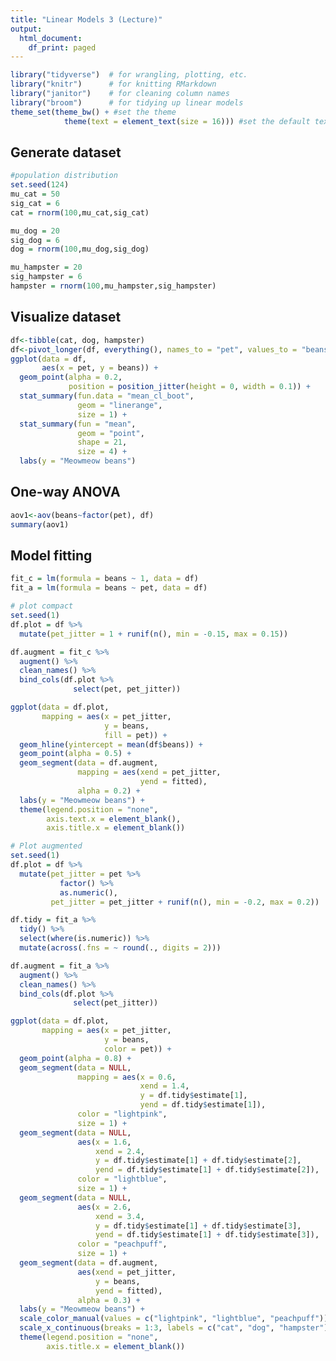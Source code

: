 ```yaml
---
title: "Linear Models 3 (Lecture)"
output:
  html_document:
    df_print: paged
---
```


```r
library("tidyverse")  # for wrangling, plotting, etc.
library("knitr")      # for knitting RMarkdown 
library("janitor")    # for cleaning column names
library("broom")      # for tidying up linear models 
theme_set(theme_bw() + #set the theme 
            theme(text = element_text(size = 16))) #set the default text size
```
## Generate dataset
```r
#population distribution
set.seed(124)
mu_cat = 50
sig_cat = 6
cat = rnorm(100,mu_cat,sig_cat)

mu_dog = 20
sig_dog = 6
dog = rnorm(100,mu_dog,sig_dog)

mu_hampster = 20
sig_hampster = 6
hampster = rnorm(100,mu_hampster,sig_hampster)

```

## Visualize dataset
```r
df<-tibble(cat, dog, hampster)
df<-pivot_longer(df, everything(), names_to = "pet", values_to = "beans")
ggplot(data = df,
       aes(x = pet, y = beans)) + 
  geom_point(alpha = 0.2,
             position = position_jitter(height = 0, width = 0.1)) +
  stat_summary(fun.data = "mean_cl_boot",
               geom = "linerange",
               size = 1) + 
  stat_summary(fun = "mean",
               geom = "point",
               shape = 21,
               size = 4) +
  labs(y = "Meowmeow beans")
```
## One-way ANOVA
```r
aov1<-aov(beans~factor(pet), df)
summary(aov1)
```
## Model fitting
```r
fit_c = lm(formula = beans ~ 1, data = df)
fit_a = lm(formula = beans ~ pet, data = df)

# plot compact
set.seed(1)
df.plot = df %>% 
  mutate(pet_jitter = 1 + runif(n(), min = -0.15, max = 0.15))

df.augment = fit_c %>% 
  augment() %>% 
  clean_names() %>% 
  bind_cols(df.plot %>% 
              select(pet, pet_jitter))

ggplot(data = df.plot, 
       mapping = aes(x = pet_jitter,
                     y = beans,
                     fill = pet)) + 
  geom_hline(yintercept = mean(df$beans)) +
  geom_point(alpha = 0.5) + 
  geom_segment(data = df.augment,
               mapping = aes(xend = pet_jitter,
                             yend = fitted),
               alpha = 0.2) +
  labs(y = "Meowmeow beans") + 
  theme(legend.position = "none",
        axis.text.x = element_blank(),
        axis.title.x = element_blank())
```

```r
# Plot augmented
set.seed(1)
df.plot = df %>% 
  mutate(pet_jitter = pet %>% 
           factor() %>%
           as.numeric(),
         pet_jitter = pet_jitter + runif(n(), min = -0.2, max = 0.2))

df.tidy = fit_a %>% 
  tidy() %>% 
  select(where(is.numeric)) %>% 
  mutate(across(.fns = ~ round(., digits = 2)))

df.augment = fit_a %>% 
  augment() %>%
  clean_names() %>% 
  bind_cols(df.plot %>% 
              select(pet_jitter))

ggplot(data = df.plot,
       mapping = aes(x = pet_jitter,
                     y = beans,
                     color = pet)) + 
  geom_point(alpha = 0.8) +
  geom_segment(data = NULL,
               mapping = aes(x = 0.6,
                             xend = 1.4,
                             y = df.tidy$estimate[1],
                             yend = df.tidy$estimate[1]),
               color = "lightpink",
               size = 1) +
  geom_segment(data = NULL,
               aes(x = 1.6,
                   xend = 2.4,
                   y = df.tidy$estimate[1] + df.tidy$estimate[2],
                   yend = df.tidy$estimate[1] + df.tidy$estimate[2]),
               color = "lightblue",
               size = 1) +
  geom_segment(data = NULL,
               aes(x = 2.6,
                   xend = 3.4,
                   y = df.tidy$estimate[1] + df.tidy$estimate[3],
                   yend = df.tidy$estimate[1] + df.tidy$estimate[3]),
               color = "peachpuff",
               size = 1) +
  geom_segment(data = df.augment,
               aes(xend = pet_jitter,
                   y = beans,
                   yend = fitted),
               alpha = 0.3) +
  labs(y = "Meowmeow beans") + 
  scale_color_manual(values = c("lightpink", "lightblue", "peachpuff")) + 
  scale_x_continuous(breaks = 1:3, labels = c("cat", "dog", "hampster")) + 
  theme(legend.position = "none",
        axis.title.x = element_blank())
```
